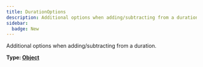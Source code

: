 ```yaml
---
title: DurationOptions
description: Additional options when adding/subtracting from a duration.
sidebar:
  badge: New
---
```


Additional options when adding/subtracting from a duration.

**Type: [Object](https://developer.mozilla.org/en-US/docs/Web/JavaScript/Reference/Global_Objects/Object)**


<Table
	headers={['Parameter', 'Type', 'Optional']}
	rows={[
		[
			'relativeTo',
			'[RelativeDurationOptions?](/packages/duration/interfaces/relative-duration-options)',
			'Yes',
		],
	]}
/>
